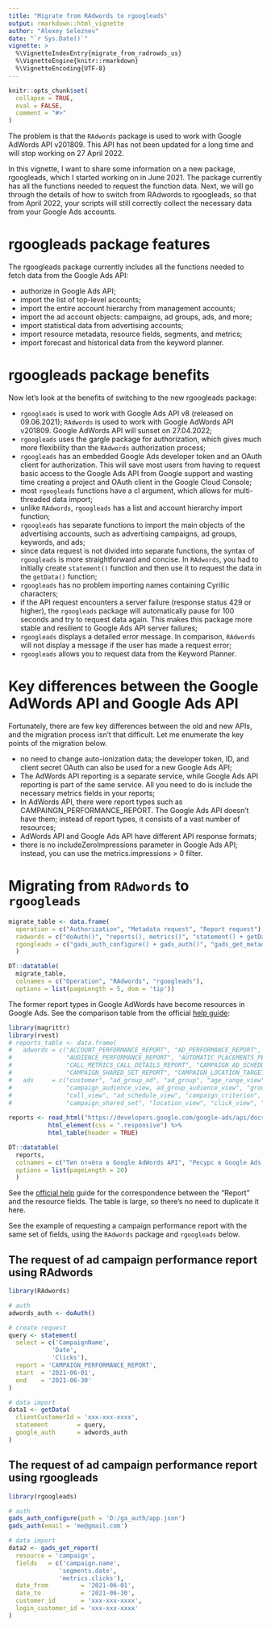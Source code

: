 ```yaml
---
title: "Migrate from RAdwords to rgoogleads"
output: rmarkdown::html_vignette
author: "Alexey Seleznev"
date: "`r Sys.Date()`"
vignette: >
  %\VignetteIndexEntry{migrate_from_radrowds_us}
  %\VignetteEngine{knitr::rmarkdown}
  %\VignetteEncoding{UTF-8}
---
```


```r
knitr::opts_chunk$set(
  collapse = TRUE,
  eval = FALSE,
  comment = "#>"
)
```

The problem is that the `RAdwords` package is used to work with Google AdWords API v201809. This API has not been updated for a long time and will stop working on 27 April 2022. 

In this vignette, I want to share some information on a new package, rgoogleads, which I started working on in June 2021. The package currently has all the functions needed to request the function data. Next, we will go through the details of how to switch from RAdwords to rgoogleads, so that from April 2022, your scripts will still correctly collect the necessary data from your Google Ads accounts.

# rgoogleads package features

The rgoogleads package currently includes all the functions needed to fetch data from the Google Ads API:

* authorize in Google Ads API;
* import the list of top-level accounts;
* import the entire account hierarchy from management accounts;
* import the ad account objects: campaigns, ad groups, ads, and more;
* import statistical data from advertising accounts;
* import resource metadata, resource fields, segments, and metrics;
* import forecast and historical data from the keyword planner.

# rgoogleads package benefits

Now let's look at the benefits of switching to the new rgoogleads package:

* `rgoogleads` is used to work with Google Ads API v8 (released on 09.06.2021); `RAdwords` is used to work with Google AdWords API v201809. Google AdWords API will sunset on 27.04.2022;
* `rgoogleads` uses the gargle package for authorization, which gives much more flexibility than the `RAdwords` authorization process;
* `rgoogleads` has an embedded Google Ads developer token and an OAuth client for authorization. This will save most users from having to request basic access to the Google Ads API from Google support and wasting time creating a project and OAuth client in the Google Cloud Console;
* most `rgoogleads` functions have a cl argument, which allows for multi-threaded data import;
* unlike `RAdwords`, `rgoogleads` has a list and account hierarchy import function;
* `rgoogleads` has separate functions to import the main objects of the advertising accounts, such as advertising campaigns, ad groups, keywords, and ads;
* since data request is not divided into separate functions, the syntax of `rgoogleads` is more straightforward and concise. In `RAdwords`, you had to initially create `statement()` function and then use it to request the data in the `getData()` function;
* `rgoogleads` has no problem importing names containing Cyrillic characters;
* if the API request encounters a server failure (response status 429 or higher), the `rgoogleads` package will automatically pause for 100 seconds and try to request data again. This makes this package more stable and resilient to Google Ads API server failures;
* `rgoogleads` displays a detailed error message. In comparison, `RAdwords` will not display a message if the user has made a request error;
* `rgoogleads` allows you to request data from the Keyword Planner.

# Key differences between the Google AdWords API and Google Ads API

Fortunately, there are few key differences between the old and new APIs, and the migration process isn’t that difficult. Let me enumerate the key points of the migration below.

* no need to change auto-ionization data; the developer token, ID, and client secret OAuth can also be used for a new Google Ads API;
* The AdWords API reporting is a separate service, while Google Ads API reporting is part of the same service. All you need to do is include the necessary metrics fields in your reports;
* In AdWords API, there were report types such as CAMPAINGN_PERFORMANCE_REPORT. The Google Ads API doesn't have them; instead of report types, it consists of a vast number of resources;
* AdWords API and Google Ads API have different API response formats;
* there is no includeZeroImpressions parameter in Google Ads API; instead, you can use the metrics.impressions > 0 filter.

# Migrating from `RAdwords` to `rgoogleads`

```r

migrate_table <- data.frame(
  operation = c("Authorization", "Metadata request", "Report request"),
  radwords = c("doAuth()", "reports(), metrics()", "statement() + getData()"),
  rgoogleads = c("gads_auth_configure() + gads_auth()", "gads_get_metadata(), gads_get_fields()", "gads_get_report()")
  )

DT::datatable(
  migrate_table, 
  colnames = c("Operation", "RAdwords", "rgoogleads"),
  options = list(pageLength = 5, dom = 'tip'))


```

The former report types in Google AdWords have become resources in Google Ads. See the comparison table from the official [help guide](https://developers.google.com/google-ads/api/docs/migration/mapping):


```r
library(magrittr)
library(rvest)
# reports_table <- data.frame(
#   adwords = c("ACCOUNT_PERFORMANCE_REPORT", "AD_PERFORMANCE_REPORT", "ADGROUP_PERFORMANCE_REPORT", "AGE_RANGE_PERFORMANCE_REPORT",
#               "AUDIENCE_PERFORMANCE_REPORT", "AUTOMATIC_PLACEMENTS_PERFORMANCE_REPORT", "BID_GOAL_PERFORMANCE_REPORT", "BUDGET_PERFORMANCE_REPORT",
#               "CALL_METRICS_CALL_DETAILS_REPORT", "CAMPAIGN_AD_SCHEDULE_TARGET_REPORT", "CAMPAIGN_CRITERIA_REPORT", "CAMPAIGN_PERFORMANCE_REPORT",
#               "CAMPAIGN_SHARED_SET_REPORT", "CAMPAIGN_LOCATION_TARGET_REPORT", "CLICK_PERFORMANCE_REPORT", "DISPLAY_KEYWORD_PERFORMANCE_REPORT"), 
#   ads     = c("customer", "ad_group_ad", "ad_group", "age_range_view",
#               "campaign_audience_view, ad_group_audience_view", "group_placement_view", "bidding_strategy", "campaign_budget",
#               "call_view", "ad_schedule_view", "campaign_criterion", "campaign",
#               "campaign_shared_set", "location_view", "click_view", "display_keyword_view"))
  
reports <- read_html("https://developers.google.com/google-ads/api/docs/migration/mapping") %>% 
           html_element(css = ".responsive") %>% 
           html_table(header = TRUE)

DT::datatable(
  reports, 
  colnames = c("Тип отчёта в Google AdWords API", "Ресурс в Google Ads API"),
  options = list(pageLength = 20)
  )

```

See the [official help](https://developers.google.com/google-ads/api/docs/migration/mapping#field_mappings_for_reports) guide for the correspondence between the "Report" and the resource fields. The table is large, so there’s no need to duplicate it here.

See the example of requesting a campaign performance report with the same set of fields, using the `RAdwords` package and `rgoogleads` below.

## The request of ad campaign performance report using RAdwords

```r
library(RAdwords)

# auth
adwords_auth <- doAuth()

# create request
query <- statement(
  select = c('CampaignName',
            'Date',
            'Clicks'),
  report = 'CAMPAIGN_PERFORMANCE_REPORT',
  start  = '2021-06-01',
  end    = '2021-06-30'
)

# data import
data1 <- getData(
  clientCustomerId = 'xxx-xxx-xxxx',
  statement        = query, 
  google_auth      = adwords_auth
)

```


## The request of ad campaign performance report using rgoogleads

```r
library(rgoogleads)

# auth
gads_auth_configure(path = 'D:/ga_auth/app.json')
gads_auth(email = 'me@gmail.com')

# data import
data2 <- gads_get_report(
  resource = 'campaign',
  fields   = c('campaign.name',
              'segments.date',
              'metrics.clicks'),
  date_from         = '2021-06-01',
  date_to           = '2021-06-30',
  customer_id       = 'xxx-xxx-xxxx',
  login_customer_id = 'xxx-xxx-xxxx'
)
```
